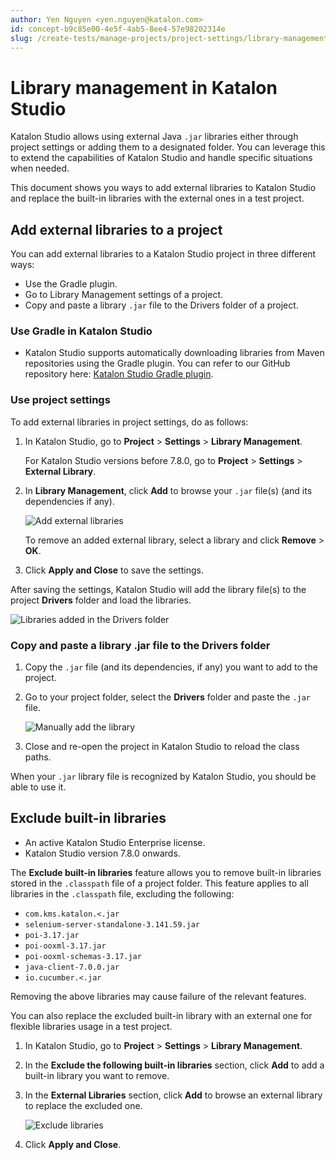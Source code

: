 ```yaml
---
author: Yen Nguyen <yen.nguyen@katalon.com>
id: concept-b9c85e00-4e5f-4ab5-8ee4-57e98202314e
slug: /create-tests/manage-projects/project-settings/library-management-in-katalon-studio
---
```


# Library management in Katalon Studio

Katalon Studio allows using external Java <code>.jar</code> libraries either through project settings or adding them to a designated folder. You can leverage this to extend the capabilities of Katalon Studio and handle specific situations when needed.

This document shows you ways to add external libraries to Katalon Studio and replace the built-in libraries with the external ones in a test project.

## Add external libraries to a project

You can add external libraries to a Katalon Studio project in three different ways:

-   Use the Gradle plugin.
-   Go to Library Management settings of a project.
-   Copy and paste a library <code>.jar</code> file to the Drivers folder of a project.

### Use Gradle in Katalon Studio

-   Katalon Studio supports automatically downloading libraries from Maven repositories using the Gradle plugin. You can refer to our GitHub repository here: [Katalon Studio Gradle plugin](https://github.com/katalon-studio/gradle-plugin).


### Use project settings

To add external libraries in project settings, do as follows:

1.  In Katalon Studio, go to **Project** &gt; **Settings** &gt; **Library Management**.

    For Katalon Studio versions before 7.8.0, go to **Project** &gt; **Settings** &gt; **External Library**.

2.  In **Library Management**, click **Add** to browse your <code>.jar</code> file\(s\) \(and its dependencies if any\).

    <img src="/doc_images/Documents/Create_tests/Manage_Projects/Project_Settings/Libraries_Management/Images/KS-LIBRARY-Add-external-library.png" width={500} alt="Add external libraries" />

    To remove an added external library, select a library and click **Remove** &gt; **OK**.

3.  Click **Apply and Close** to save the settings.


After saving the settings, Katalon Studio will add the library file\(s\) to the project **Drivers** folder and load the libraries.

<img src="/doc_images/Documents/Create_tests/Manage_Projects/Project_Settings/Libraries_Management/Images/KS-LIBRARY-View-add-external-library-in-folder.png" width={500} alt="Libraries added in the Drivers folder" />

### Copy and paste a library .jar file to the Drivers folder

1.  Copy the <code>.jar</code> file \(and its dependencies, if any\) you want to add to the project.

2.  Go to your project folder, select the **Drivers** folder and paste the <code>.jar</code> file.

    <img src="/doc_images/Documents/Create_tests/Manage_Projects/Project_Settings/Libraries_Management/Images/ks-paste-file-in-drivers.png" width={500} alt="Manually add the library" />

3.  Close and re-open the project in Katalon Studio to reload the class paths.


When your <code>.jar</code> library file is recognized by Katalon Studio, you should be able to use it.

## Exclude built-in libraries

-   An active Katalon Studio Enterprise license.
-   Katalon Studio version 7.8.0 onwards.


The **Exclude built-in libraries** feature allows you to remove built-in libraries stored in the <code>.classpath</code> file of a project folder. This feature applies to all libraries in the <code>.classpath</code> file, excluding the following:

-   <code>com.kms.katalon.&lt;.jar</code>
-   <code>selenium-server-standalone-3.141.59.jar</code>
-   <code>poi-3.17.jar</code>
-   <code>poi-ooxml-3.17.jar</code>
-   <code>poi-ooxml-schemas-3.17.jar</code>
-   <code>java-client-7.0.0.jar</code>
-   <code>io.cucumber.&lt;.jar</code>

Removing the above libraries may cause failure of the relevant features.

You can also replace the excluded built-in library with an external one for flexible libraries usage in a test project.

1.  In Katalon Studio, go to **Project** &gt; **Settings** &gt; **Library Management**.

2.  In the **Exclude the following built-in libraries** section, click **Add** to add a built-in library you want to remove.

3.  In the **External Libraries** section, click **Add** to browse an external library to replace the excluded one.

    <img src="/doc_images/Documents/Create_tests/Manage_Projects/Project_Settings/Libraries_Management/Images/KS-Exclude-the-library.png" alt="Exclude libraries" />

4.  Click **Apply and Close**.